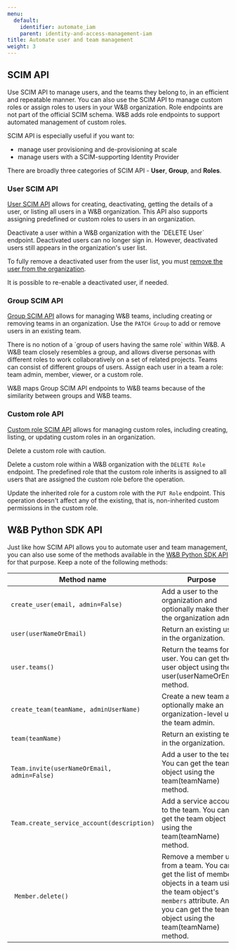 ```yaml
---
menu:
  default:
    identifier: automate_iam
    parent: identity-and-access-management-iam
title: Automate user and team management
weight: 3
---
```


## SCIM API

Use SCIM API to manage users, and the teams they belong to, in an efficient and repeatable manner. You can also use the SCIM API to manage custom roles or assign roles to users in your W&B organization. Role endpoints are not part of the official SCIM schema. W&B adds role endpoints to support automated management of custom roles.

SCIM API is especially useful if you want to:

* manage user provisioning and de-provisioning at scale
* manage users with a SCIM-supporting Identity Provider

There are broadly three categories of SCIM API - **User**, **Group**, and **Roles**.

### User SCIM API

[User SCIM API](./scim.md#user-resource) allows for creating, deactivating, getting the details of a user, or listing all users in a W&B organization. This API also supports assigning predefined or custom roles to users in an organization.

<Note>
Deactivate a user within a W&B organization with the `DELETE User` endpoint. Deactivated users can no longer sign in. However, deactivated users still appears in the organization's user list.

To fully remove a deactivated user from the user list, you must [remove the user from the organization](access-management/manage-organization.md#remove-a-user).

It is possible to re-enable a deactivated user, if needed.
</Note>

### Group SCIM API

[Group SCIM API](./scim.md#group-resource) allows for managing W&B teams, including creating or removing teams in an organization. Use the `PATCH Group` to add or remove users in an existing team.

<Note>
There is no notion of a `group of users having the same role` within W&B. A W&B team closely resembles a group, and allows diverse personas with different roles to work collaboratively on a set of related projects. Teams can consist of different groups of users. Assign each user in a team a role: team admin, member, viewer, or a custom role.

W&B maps Group SCIM API endpoints to W&B teams because of the similarity between groups and W&B teams.
</Note>

### Custom role API

[Custom role SCIM API](./scim.md#role-resource) allows for managing custom roles, including creating, listing, or updating custom roles in an organization.

<Warning>
Delete a custom role with caution.

Delete a custom role within a W&B organization with the `DELETE Role` endpoint. The predefined role that the custom role inherits is assigned to all users that are assigned the custom role before the operation.

Update the inherited role for a custom role with the `PUT Role` endpoint. This operation doesn't affect any of the existing, that is, non-inherited custom permissions in the custom role.
</Warning>

## W&B Python SDK API

Just like how SCIM API allows you to automate user and team management, you can also use some of the methods available in the [W&B Python SDK API](/ref/python/public-api/api) for that purpose. Keep a note of the following methods:

| Method name | Purpose |
|-------------|---------|
| `create_user(email, admin=False)` | Add a user to the organization and optionally make them the organization admin. |
| `user(userNameOrEmail)` | Return an existing user in the organization. |
| `user.teams()` | Return the teams for the user. You can get the user object using the user(userNameOrEmail) method. |
| `create_team(teamName, adminUserName)` | Create a new team and optionally make an organization-level user the team admin. |
| `team(teamName)` | Return an existing team in the organization. |
| `Team.invite(userNameOrEmail, admin=False)` | Add a user to the team. You can get the team object using the team(teamName) method. |
| `Team.create_service_account(description)` | Add a service account to the team. You can get the team object using the team(teamName) method. |
|` Member.delete()` | Remove a member user from a team. You can get the list of member objects in a team using the team object's `members` attribute. And you can get the team object using the team(teamName) method. |